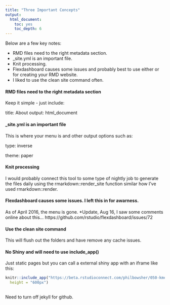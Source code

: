```yaml
---
title: "Three Important Concepts"
output: 
  html_document: 
    toc: yes
    toc_depth: 6
---
```


Below are a few key notes:

* RMD files need to the right metadata section.
* _site.yml is an important file.
* Knit processing.
* Flexdashboard causes some issues and probably best to use either or for creating your RMD website.
* I liked to use the clean site command often.

#### RMD files need to the right metadata section

Keep it simple - just include:

title: About
output: 
  html_document


#### _site.yml is an important file

This is where your menu is and other output options such as:

type: inverse

theme: paper

#### Knit processing

I would probably connect this tool to some type of nightly job to generate the files daily using the rmarkdown::render_site function similar how I've used rmarkdown::render.

#### Flexdashboard causes some issues. I left this in for awarness.

As of April 2016, the menu is gone. *Update, Aug 16, I saw some comments online about this... https://github.com/rstudio/flexdashboard/issues/72

#### Use the clean site command

This will flush out the folders and have remove any cache issues.

#### No Shiny and will need to use include_app()

Just static pages but you can call a external shiny app with an iframe like this:

```r
knitr::include_app("https://beta.rstudioconnect.com/philbowsher/050-kmeans-example/", 
  height = "600px")
  
```

Need to turn off jekyll for github.

